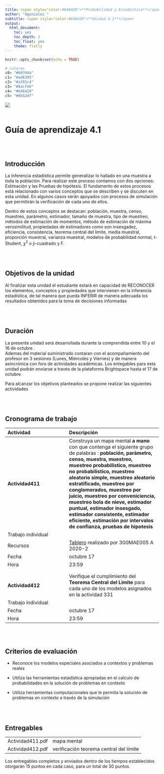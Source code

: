 ```yaml
---
title: <span style="color:#646420">**Probabilidad y Estadística**</span>
author: "dgonzalez "
subtitle: <span style="color:#646420">**Unidad 4.1**</span> 
output:
  html_document:
    toc: yes
    toc_depth: 2
    toc_float: yes
    theme: flatly
---
```


```r
knitr::opts_chunk$set(echo = TRUE)

# colores
c0= "#b0394a"
c1= "#ad6395"
c2= "#a391c4"
c3= "#8acfe6"
c4= "#646420"
c5= "#db524f"

```





![](img/banner4.png)
<br/><br/>

# **Guía de aprendizaje 4.1**

<br/><br/>


## **Introducción**

La inferencia estadística permite generalizar lo hallado en una muestra a toda la población. Para realizar este proceso contamos con dos opciones: Estimación y las Pruebas de hipótesis. El fundamento de estos procesos está relacionado con varios conceptos que se describen y se discuten en esta unidad. En algunos casos serán apoyados con procesos de simulación que permitirán la verificación de cada uno de ellos. 
 
Dentro de estos conceptos se destacan: población, muestra, censo, muestreo, parámetro, estimador, tamaño de muestra, tipo de muestreo, métodos de estimación de momentos, método de estimación de máxima verosimilitud, propiedades de estimadores como son insesgadez, eficiencia, consistencia, teorema central del limite, media muestral, proporción muestral, varianza muestral, modelos de probabilidad normal, t-Student, $\chi^{2}$ o ji-cuadrado y F.

<br/><br/>

## **Objetivos de la unidad**

Al finalizar esta unidad el estudiante estará en capacidad de RECONOCER los elementos, conceptos y propiedades que intervienen en la inferencia estadística, de tal manera que pueda INFERIR de manera adecuada los resultados obtenidos para la toma de decisiones informadas

<br/><br/>

## **Duración**

La presente  unidad será desarrollada durante la comprendida entre 10 y el 16 de octubre .    
Ademas del material suministrado  contaran con el acompañamiento del profesor en 3 sesiones (Lunes, Miércoles y Viernes) y de manera asincrónica con  foro de actividades académicas. Los entegables para esta unidad podrán enviarse a través de la plataforma Brightspace hasta el 17 de octubre.

Para alcanzar los objetivos planteados se propone realizar las siguientes actividades

<br/><br/>

## **Cronograma de trabajo**


|Actividad           | Descripción                    | 
|:-------------------|:-----------------------------  |
|**Actividad411**        | Construya un mapa mental **a mano** con que contenga el siguiente grupo de palabras : **población, parámetro, censo, muestra, muestreo, muestreo probabilistico, muestreo no probabilistico, muestreo aleatorio simple, muestreo aleatorio estratificado, muestreo por conglomerados, muestreo por juicio, muestreo por conveniciencia, muestreo bola de nieve, estimador puntual, estimador insesgado, estimador consistente, estimador eficiente, estimación por intervalos de confianza, pruebas de hipotesis** |
|Trabajo  individual |    |
|Recursos | [Tablero](https://padlet.com/dgonzalez80/lijxz9p7nvz5mm2q)  realizado por 300MAE005 A 2020-2 |
|Fecha    | octubre  17  |
|Hora     | 23:59     |
|         |           |
|         |           |
|**Actividad412**   | Verifique el cumplimiento del **Teorema Central del Limite** para cada uno de los modelos asignados en la actividad 331 |
|Trabajo individual|   |
|Fecha    | octubre 17  |
|Hora     | 23:59     |

<br/><br/>

## **Criterios de evaluación**

* Reconoce los modelos especiales asociados a contextos  y problemas reales

* Utiliza las herramientas estadística apropiadas en el calculo de probabilidades en la solución de problemas en contexto

* Utiliza herramientas computacionales que le permita  la solución de problemas en contexto a través de la simulación


<br/><br/>

## **Entregables** 

|                  |                                         |
|:-----------------|:----------------------------------------|
| Actividad411.pdf |  mapa mental                            |
| Actividad412.pdf | verificación teorema central del límite |


Los entregables completos y enviados dentro de los tiempos establecidos  otorgarán 15 puntos en cada caso, para un  total de 30 puntos. 

<br/><br/><br/><br/>






